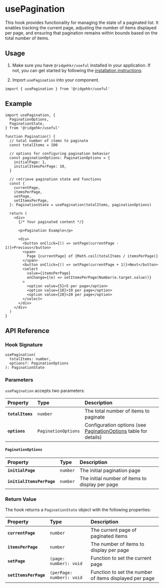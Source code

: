 # usePagination

This hook provides functionality for managing the state of a paginated list. It enables tracking the current page, adjusting the number of items displayed per page, and ensuring that pagination remains within bounds based on the total number of items.

## Usage

1. Make sure you have `@ridgehkr/useful` installed in your application. If not, you can get started by following the [installation instructions](/#getting-started).

2. Import `usePagination` into your component.

```tsx
import { usePagination } from '@ridgehkr/useful'
```

## Example

```tsx /usePagination/ filename="Pagination.tsx"
import usePagination, {
  PaginationOptions,
  PaginationState,
} from '@ridgehkr/useful'

function Pagination() {
  // total number of items to paginate
  const totalItems = 100

  // options for configuring pagination behavior
  const paginationOptions: PaginationOptions = {
    initialPage: 1,
    initialItemsPerPage: 10,
  }

  // retrieve pagination state and functions
  const {
    currentPage,
    itemsPerPage,
    setPage,
    setItemsPerPage,
  }: PaginationState = usePagination(totalItems, paginationOptions)

  return (
    <div>
      {/* Your paginated content */}

      <p>Pagination Example</p>

      <div>
        <button onClick={() => setPage(currentPage - 1)}>Previous</button>
        <span>
          Page {currentPage} of {Math.ceil(totalItems / itemsPerPage)}
        </span>
        <button onClick={() => setPage(currentPage + 1)}>Next</button>
        <select
          value={itemsPerPage}
          onChange={(e) => setItemsPerPage(Number(e.target.value))}
        >
          <option value={5}>5 per page</option>
          <option value={10}>10 per page</option>
          <option value={20}>20 per page</option>
        </select>
      </div>
    </div>
  )
}
```

## API Reference

### Hook Signature

```tsx
usePagination(
  totalItems: number,
  options?: PaginationOptions
): PaginationState
```

### Parameters

`usePagination` accepts two parameters:

| Property         | Type                | Description                                                                           |
| :--------------- | :------------------ | :------------------------------------------------------------------------------------ |
| **`totalItems`** | `number`            | The total number of items to paginate                                                 |
| **`options`**    | `PaginationOptions` | Configuration options (see [PaginationOptions](#paginationoptions) table for details) |

#### `PaginationOptions`

| Property                  | Type     | Description                                     |
| :------------------------ | :------- | :---------------------------------------------- |
| **`initialPage`**         | `number` | The initial pagination page                     |
| **`initialItemsPerPage`** | `number` | The initial number of items to display per page |

### Return Value

The hook returns a `PaginationState` object with the following properties:

| Property              | Type                      | Description                                            |
| :-------------------- | :------------------------ | :----------------------------------------------------- |
| **`currentPage`**     | `number`                  | The current page of paginated items                    |
| **`itemsPerPage`**    | `number`                  | The number of items to display per page                |
| **`setPage`**         | `(page: number): void`    | Function to set the current page                       |
| **`setItemsPerPage`** | `(perPage: number): void` | Function to set the number of items displayed per page |

